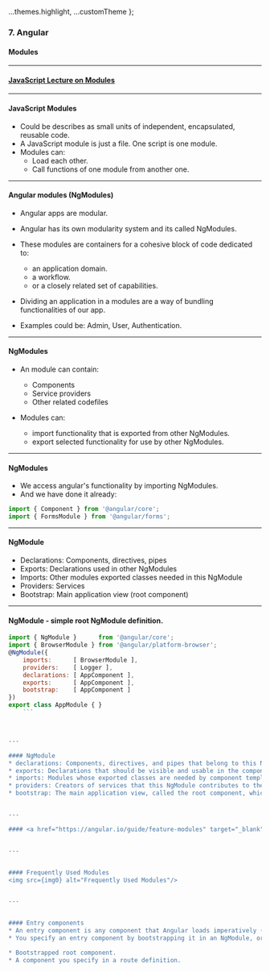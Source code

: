 
  ...themes.highlight,
  ...customTheme
};



### 7. Angular
#### Modules


---

#### <a href="/public/lectures/javascript/javascript-22-prototypesModules.html" target="_blank">JavaScript Lecture on Modules</a>


---


#### JavaScript Modules

* Could be describes as small units of independent, encapsulated, reusable code.
* A JavaScript module is just a file. One script is one module.
* Modules can:
  * Load each other.
  * Call functions of one module from another one.


---

#### Angular modules (NgModules)

* Angular apps are modular.
* Angular has its own modularity system and its called NgModules.
* These modules are containers for a cohesive block of code dedicated to:
  * an application domain.
  * a workflow.
  * or a closely related set of capabilities.
	
* Dividing an application in a modules are a way of bundling functionalities of our app.
* Examples could be: Admin, User, Authentication.


---

#### NgModules

* An module can contain:
  * Components
  * Service providers
  * Other related codefiles
	
* Modules can:
  * import functionality that is exported from other NgModules.
  * export selected functionality for use by other NgModules.


---

#### NgModules

* We access angular's functionality by importing NgModules.
* And we have done it already:

```JavaScript
import { Component } from '@angular/core';
import { FormsModule } from '@angular/forms';
```


---

#### NgModule

* Declarations: Components, directives, pipes
* Exports: Declarations used in other NgModules
* Imports: Other modules exported classes needed in this NgModule
* Providers: Services
* Bootstrap: Main application view (root component)


---
				
####  NgModule - simple root NgModule definition.

```JavaScript
import { NgModule }      from '@angular/core';
import { BrowserModule } from '@angular/platform-browser';
@NgModule({
	imports:      [ BrowserModule ],
	providers:    [ Logger ],
	declarations: [ AppComponent ],
	exports:      [ AppComponent ],
	bootstrap:    [ AppComponent ]
})
export class AppModule { }
	```



---

#### NgModule
* declarations: Components, directives, and pipes that belong to this NgModule.
* exports: Declarations that should be visible and usable in the component templates of other NgModules.
* imports: Modules whose exported classes are needed by component templates declared in this NgModule.
* providers: Creators of services that this NgModule contributes to the global collection of services; they become accessible in all parts of the app.
* bootstrap: The main application view, called the root component, which hosts all other app views. (Only the root NgModule should set the bootstrap property).


---

#### <a href="https://angular.io/guide/feature-modules" target="_blank">Feature modules vs Root modules</a>


---


#### Frequently Used Modules
<img src={img0} alt="Frequently Used Modules"/>


---


#### Entry components
* An entry component is any component that Angular loads imperatively (not by referencing it in the template)
* You specify an entry component by bootstrapping it in an NgModule, or including it in a routing definition.

* Bootstrapped root component.
* A component you specify in a route definition.
